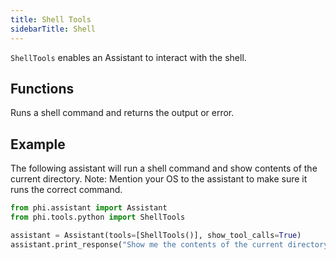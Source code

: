 ```yaml
---
title: Shell Tools
sidebarTitle: Shell
---
```


`ShellTools` enables an Assistant to interact with the shell.

## Functions

<ResponseField name="run_shell_command">
  Runs a shell command and returns the output or error.
</ResponseField>

## Example

The following assistant will run a shell command and show contents of the current directory. Note: Mention your OS to the assistant to make sure it runs the correct command.

```python cookbook/tools/shell.py
from phi.assistant import Assistant
from phi.tools.python import ShellTools

assistant = Assistant(tools=[ShellTools()], show_tool_calls=True)
assistant.print_response("Show me the contents of the current directory")
```

<Snippet file="message-us-discord.mdx" />
